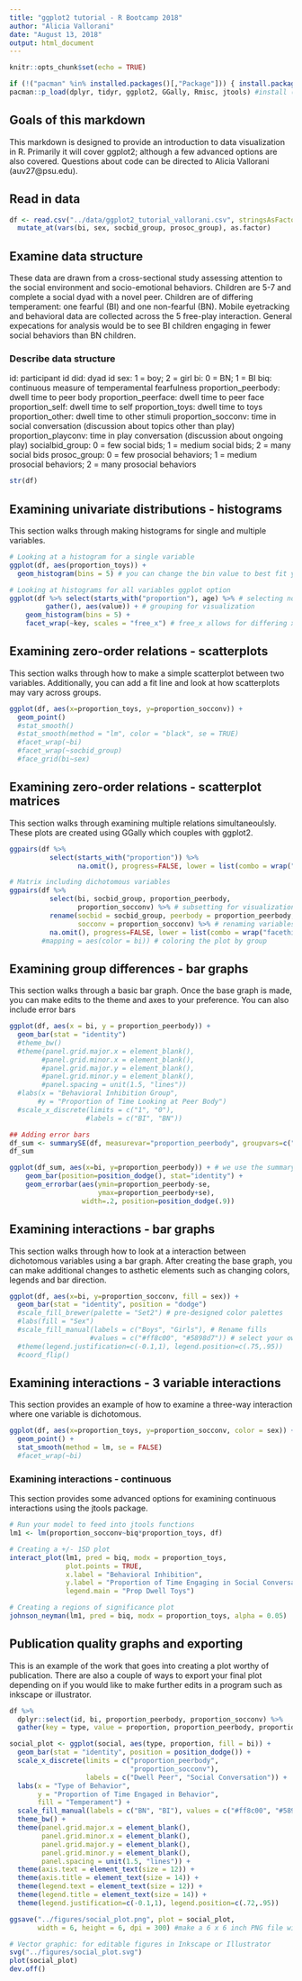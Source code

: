 ```yaml
---
title: "ggplot2 tutorial - R Bootcamp 2018"
author: "Alicia Vallorani"
date: "August 13, 2018"
output: html_document
---
```


```r
knitr::opts_chunk$set(echo = TRUE)

if (!("pacman" %in% installed.packages()[,"Package"])) { install.packages("pacman") } #handy package manager that installs and loads packages used in this document
pacman::p_load(dplyr, tidyr, ggplot2, GGally, Rmisc, jtools) #install (if needed) and load packages
```


## Goals of this markdown
This markdown is designed to provide an introduction to data visualization in R. Primarily it will cover ggplot2; although a few advanced options are also covered. Questions about code can be directed to Alicia Vallorani (auv27@psu.edu).


## Read in data
```r
df <- read.csv("../data/ggplot2_tutorial_vallorani.csv", stringsAsFactors = FALSE) %>%
  mutate_at(vars(bi, sex, socbid_group, prosoc_group), as.factor) 
```


## Examine data structure
These data are drawn from a cross-sectional study assessing attention to the social environment and socio-emotional behaviors. Children are 5-7 and complete a social dyad with a novel peer. Children are of differing temperament: one fearful (BI) and one non-fearful (BN). Mobile eyetracking and behavioral data are collected across the 5 free-play interaction. General expecations for analysis would be to see BI children engaging in fewer social behaviors than BN children.

### Describe data structure
id: participant id
did: dyad id
sex: 1 = boy; 2 = girl
bi: 0 = BN; 1 = BI
biq: continuous measure of temperamental fearfulness
proportion_peerbody: dwell time to peer body
proportion_peerface: dwell time to peer face
proportion_self: dwell time to self
proportion_toys: dwell time to toys
proportion_other: dwell time to other stimuli
proportion_socconv: time in social conversation (discussion about topics other than play)
proportion_playconv: time in play conversation (discussion about ongoing play)
socialbid_group: 0 = few social bids; 1 = medium social bids; 2 = many social bids
prosoc_group: 0 = few prosocial behaviors; 1 = medium prosocial behaviors; 2 = many prosocial behaviors
```r
str(df)
```


## Examining univariate distributions - histograms
This section walks through making histograms for single and multiple variables.
```r
# Looking at a histogram for a single variable
ggplot(df, aes(proportion_toys)) +
  geom_histogram(bins = 5) # you can change the bin value to best fit your data

# Looking at histograms for all variables ggplot option
ggplot(df %>% select(starts_with("proportion"), age) %>% # selecting non-binary variables
         gather(), aes(value)) + # grouping for visualization
    geom_histogram(bins = 5) + 
    facet_wrap(~key, scales = "free_x") # free_x allows for differing x-axes 
```


## Examining zero-order relations - scatterplots
This section walks through how to make a simple scatterplot between two variables. Additionally, you can add a fit line and look at how scatterplots may vary across groups.
```r
ggplot(df, aes(x=proportion_toys, y=proportion_socconv)) +
  geom_point()
  #stat_smooth() 
  #stat_smooth(method = "lm", color = "black", se = TRUE) 
  #facet_wrap(~bi) 
  #facet_wrap(~socbid_group)
  #face_grid(bi~sex)
```


## Examining zero-order relations - scatterplot matrices 
This section walks through examining multiple relations simultaneoulsly. These plots are created using GGally which couples with ggplot2.
```r
ggpairs(df %>%
          select(starts_with("proportion")) %>%
                 na.omit(), progress=FALSE, lower = list(combo = wrap("facethist", bins=6)))

# Matrix including dichotomous variables
ggpairs(df %>% 
          select(bi, socbid_group, proportion_peerbody, 
                 proportion_socconv) %>% # subsetting for visualization
          rename(socbid = socbid_group, peerbody = proportion_peerbody, 
                 socconv = proportion_socconv) %>% # renaming variables for figure
          na.omit(), progress=FALSE, lower = list(combo = wrap("facethist", bins=6)))
        #mapping = aes(color = bi)) # coloring the plot by group
```


## Examining group differences - bar graphs
This section walks through a basic bar graph. Once the base graph is made, you can make edits to the theme and axes to your preference. You can also include error bars
```r
ggplot(df, aes(x = bi, y = proportion_peerbody)) +
  geom_bar(stat = "identity") 
  #theme_bw() 
  #theme(panel.grid.major.x = element_blank(),
        #panel.grid.minor.x = element_blank(),
        #panel.grid.major.y = element_blank(),
        #panel.grid.minor.y = element_blank(),
        #panel.spacing = unit(1.5, "lines")) 
  #labs(x = "Behavioral Inhibition Group",
       #y = "Proportion of Time Looking at Peer Body") 
  #scale_x_discrete(limits = c("1", "0"),
                   #labels = c("BI", "BN"))

## Adding error bars
df_sum <- summarySE(df, measurevar="proportion_peerbody", groupvars=c("bi")) # creating a summary of the variables of interest to extract error bars using Rmisc package
df_sum

ggplot(df_sum, aes(x=bi, y=proportion_peerbody)) + # we use the summary we created to plot
    geom_bar(position=position_dodge(), stat="identity") +
    geom_errorbar(aes(ymin=proportion_peerbody-se,
                      ymax=proportion_peerbody+se), 
                  width=.2, position=position_dodge(.9))
```


## Examining interactions - bar graphs
This section walks through how to look at a interaction between dichotomous variables using a bar graph. After creating the base graph, you can make additional changes to asthetic elements such as changing colors, legends and bar direction.
```r
ggplot(df, aes(x=bi, y=proportion_socconv, fill = sex)) +
  geom_bar(stat = "identity", position = "dodge") 
  #scale_fill_brewer(palette = "Set2") # pre-designed color palettes
  #labs(fill = "Sex") 
  #scale_fill_manual(labels = c("Boys", "Girls"), # Rename fills
                    #values = c("#ff8c00", "#5898d7")) # select your own color options
  #theme(legend.justification=c(-0.1,1), legend.position=c(.75,.95)) 
  #coord_flip()
```


## Examining interactions - 3 variable interactions
This section provides an example of how to examine a three-way interaction where one variable is dichotomous.
```r
ggplot(df, aes(x=proportion_toys, y=proportion_socconv, color = sex)) +
  geom_point() +
  stat_smooth(method = lm, se = FALSE) 
  #facet_wrap(~bi)
```


### Examining interactions - continuous
This section provides some advanced options for examining continuous interactions using the jtools package.
```r
# Run your model to feed into jtools functions
lm1 <- lm(proportion_socconv~biq*proportion_toys, df) 

# Creating a +/- 1SD plot
interact_plot(lm1, pred = biq, modx = proportion_toys,
              plot.points = TRUE,
              x.label = "Behavioral Inhibition",
              y.label = "Proportion of Time Engaging in Social Conversation",
              legend.main = "Prop Dwell Toys")

# Creating a regions of significance plot
johnson_neyman(lm1, pred = biq, modx = proportion_toys, alpha = 0.05)
```


## Publication quality graphs and exporting
This is an example of the work that goes into creating a plot worthy of publication. There are also a couple of ways to export your final plot depending on if you would like to make further edits in a program such as inkscape or illustrator. 
```r
df %>%
  dplyr::select(id, bi, proportion_peerbody, proportion_socconv) %>%
  gather(key = type, value = proportion, proportion_peerbody, proportion_socconv) -> social

social_plot <- ggplot(social, aes(type, proportion, fill = bi)) +
  geom_bar(stat = "identity", position = position_dodge()) +
  scale_x_discrete(limits = c("proportion_peerbody", 
                              "proportion_socconv"), 
                   labels = c("Dwell Peer", "Social Conversation")) +
  labs(x = "Type of Behavior",
       y = "Proportion of Time Engaged in Behavior",
       fill = "Temperament") +
  scale_fill_manual(labels = c("BN", "BI"), values = c("#ff8c00", "#5898d7")) +
  theme_bw() +
  theme(panel.grid.major.x = element_blank(),
        panel.grid.minor.x = element_blank(),
        panel.grid.major.y = element_blank(),
        panel.grid.minor.y = element_blank(),
        panel.spacing = unit(1.5, "lines")) +
  theme(axis.text = element_text(size = 12)) +
  theme(axis.title = element_text(size = 14)) +
  theme(legend.text = element_text(size = 12)) +
  theme(legend.title = element_text(size = 14)) +
  theme(legend.justification=c(-0.1,1), legend.position=c(.72,.95))

ggsave("../figures/social_plot.png", plot = social_plot, 
       width = 6, height = 6, dpi = 300) #make a 6 x 6 inch PNG file with 300 DPI

# Vector graphic: for editable figures in Inkscape or Illustrator
svg("../figures/social_plot.svg")
plot(social_plot)
dev.off()
```

